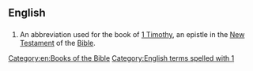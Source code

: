 ==English==

==={{abbreviation}}===
{{head|en|abbreviation}}

# {{biblical}} An abbreviation used for the book of [[1 Timothy]], an epistle in the [[New Testament]] of the [[Bible]].

[[Category:en:Books of the Bible]]
[[Category:English terms spelled with 1]]